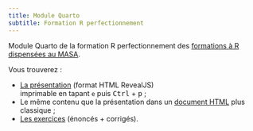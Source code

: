 ---
title: Module Quarto
subtitle: Formation R perfectionnement
---

Module Quarto de la formation R perfectionnement des [formations à R dispensées au MASA](https://ssm-agriculture.github.io/site-formations-R/).


Vous trouverez :

-  [La présentation](formation_quarto.html) (format HTML RevealJS)  
   imprimable en tapant `e` puis <kbd>Ctrl</kbd> + <kbd>p</kbd> ;
- Le même contenu que la présentation dans un [document HTML](formation_quarto_document.html) plus classique ;
- [Les exercices](exercices/exercices_corriges_quarto.html) (énoncés + corrigés).

